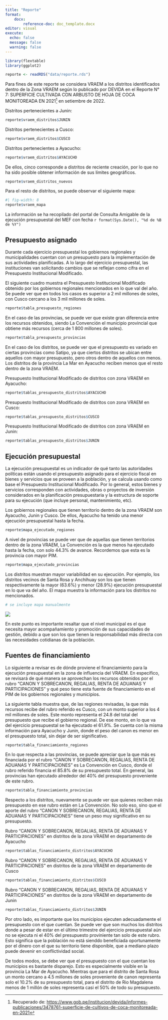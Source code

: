 ```yaml
---
title: "Reporte"
format: 
    docx:
        reference-doc: doc_template.docx
editor: visual
execute: 
  echo: false
  message: false
  warning: false
---
```


```r
library(flextable)
library(ggplot2)

reporte <- readRDS("data/reporte.rds")
```

Para fines de este reporte se considera VRAEM a los distritos identificados dentro de la Zona VRAEM según lo publicado por DEVIDA en el Reporte N° 7: SUPERFICIE CULTIVADA CON ARBUSTO DE HOJA DE COCA MONITOREADA EN 2021[^1] en setiembre de 2022.

[^1]: Recuperado de: <https://www.gob.pe/institucion/devida/informes-publicaciones/3478761-superficie-de-cultivos-de-coca-monitoreada-en-2021>

Distritos pertenecientes a Junin:

```r
reporte$vraem_distritos$JUNIN
```

Distritos pertenecientes a Cusco:

```r
reporte$vraem_distritos$CUSCO
```

Distritos pertenecientes a Ayacucho:

```r
reporte$vraem_distritos$AYACUCHO
```

De ellos, cinco corresponde a distritos de reciente creación, por lo que no ha sido posible obtener información de sus límites geográficos.

```r
reporte$vraem_distritos_nuevos
```

Para el resto de distritos, se puede observar el siguiente mapa:

```r
#| fig-width: 8
reporte$vraem_mapa
```

La información se ha recopilado del portal de Consulta Amigable de la ejecución presupuestal del MEF con fecha `r format(Sys.Date(), "%d de %B de %Y")`

## Presupuesto asignado

Durante cada ejercicio presupuestal los gobiernos regionales y municipalidades cuentan con un presupuesto para la implementación de sus actividades planificadas. A lo largo del ejercicio presupuestal, las instituciones van solicitando cambios que se reflejan como cifra en el Presupuesto Institucional Modificado.

El siguiente cuadro muestra el Presupuesto Institucional Modificado obtenido por los gobiernos regionales mencionados en lo que val del año. Se puede ver que en todos los casos es superior a 2 mil millones de soles, con Cusco cercano a los 3 mil millones de soles.

```r
reporte$tabla_presupuesto_regiones
```

En el caso de las provincias, se puede ver que existe gran diferencia entre los recursos obtenidos, siendo La Convención el municipio provincial que obtiene más recursos (cerca de 1 800 millones de soles).

```r
reporte$tabla_presupuesto_provincias
```

En el caso de los distritos, se puede ver que el presupuesto es variado en ciertas provincias como Satipo, ya que ciertos distritos se ubican entre aquellos con mayor presupuesto, pero otros dentro de aquellos con menos. Los distritos de la provincia La Mar en Ayacucho reciben menos que el resto dentro de la zona VRAEM.

Presupuesto Institucional Modificado de distritos con zona VRAEM en Ayacucho:

```r
reporte$tablas_presupuesto_distritos$AYACUCHO
```

Presupuesto Institucional Modificado de distritos con zona VRAEM en Cusco:

```r
reporte$tablas_presupuesto_distritos$CUSCO
```

Presupuesto Institucional Modificado de distritos con zona VRAEM en Junin:

```r
reporte$tablas_presupuesto_distritos$JUNIN
```

## Ejecución presupuestal

La ejecución presupuestal es un indicador de qué tanto las autoridades políticas están usando el presupuesto asignado para el ejercicio fiscal en bienes y servicios que se proveen a la población, y se calcula usando como base el Presupuesto Institucional Modificado. Por lo general, estos bienes y servicios corresponden con actividades, obras o proyectos de inversión considerados en la planificación presupuestaria y la estructura de soporte para su ejecución (que incluye personal, mantenimiento, etc).

Los gobiernos regionales que tienen territorio dentro de la zona VRAEM son Ayacucho, Junin y Cusco. De ellos, Ayacucho ha tenido una menor ejecución presupuestal hasta la fecha.

```r
reporte$mapa_ejecutado_regiones
```

A nivel de provincias se puede ver que de aquellas que tienen territorios dentro de la zona VRAEM, La Convención es la que menos ha ejecutado hasta la fecha, con solo 44.3% de avance. Recordemos que esta es la provincia con mayor PIM.

```r
reporte$mapa_ejecutado_provincias
```

Los distritos muestran mayor variabilidad en su ejecución. Por ejemplo, los distritos vecinos de Santa Rosa y Anchihuay son los que tienen respectivamente la mayor (63.6%) y menor (28.9%) ejecución presupuestal en lo que va del año. El mapa muestra la información para los distritos no mencionados.

```r
# se incluye mapa manualmente
```

![](mapas/mapa_ejecucion_distrital.png){fig-align="center"}

En este punto es importante resaltar que el nivel municipal es el que necesita mayor acompañamiento y promoción de sus capacidades de gestión, debido a que son los que tienen la responsabilidad más directa con las necesidades cotidianas de la población.

## Fuentes de financiamiento

Lo siguiente a revisar es de dónde proviene el financiamiento para la ejecución presupuestal en la zona de influencia del VRAEM. En específico, se revisará de qué manera se aprovechan los recursos obtenidos por el rubro "CANON Y SOBRECANON, REGALIAS, RENTA DE ADUANAS Y PARTICIPACIONES" y qué peso tiene esta fuente de financiamiento en el PIM de los gobiernos regionales y municipios.

La siguiente tabla muestra que, de las regiones revisadas, la que más recursos recibe del rubro referido es Cusco, con un monto superior a los 4 mil millones de soles. Este monto representa el 24.8 del total del presupuesto que recibe el gobierno regional. De ese monto, en lo que va del ejercicio presupuestal se ha ejecutado el 61.9%. Se cuenta con la misma información para Ayacucho y Junin, donde el peso del canon es menor en el presupuesto total, sin dejar de ser significativo.

```r
reporte$tabla_financiamiento_regiones
```

<!--# Provincias -->

En lo que respecta a las provincias, se puede apreciar que la que más es financiada por el rubro "CANON Y SOBRECANON, REGALIAS, RENTA DE ADUANAS Y PARTICIPACIONES" es La Convención en Cusco, donde el rubro referido financia el 85.8% de su presupuesto total. En general, las provincias han ejecutado alrededor del 40% del presupuesto proveniente de este rubro.

```r
reporte$tabla_financiamiento_provincias
```

Respecto a los distritos, nuevamente se puede ver que quienes reciben más presupuesto en ese rubro están en La Convención. No solo eso, sino que el aporte del rubro "CANON Y SOBRECANON, REGALIAS, RENTA DE ADUANAS Y PARTICIPACIONES" tiene un peso muy significativo en su presupuesto.

Rubro "CANON Y SOBRECANON, REGALIAS, RENTA DE ADUANAS Y PARTICIPACIONES" en distritos de la zona VRAEM en departamento de Ayacucho

```r
reporte$tablas_financiamiento_distritos$AYACUCHO
```

Rubro "CANON Y SOBRECANON, REGALIAS, RENTA DE ADUANAS Y PARTICIPACIONES" en distritos de la zona VRAEM en departamento de Cusco

```r
reporte$tablas_financiamiento_distritos$CUSCO
```

Rubro "CANON Y SOBRECANON, REGALIAS, RENTA DE ADUANAS Y PARTICIPACIONES" en distritos de la zona VRAEM en departamento de Junin

```r
reporte$tablas_financiamiento_distritos$JUNIN
```

Por otro lado, es importante que los municipios ejecuten adecuadamente el presupuesto con el que cuentan. Se puede ver que son muchos los distritos donde a pesar de estar en el último trimestre del ejercicio presupuestal aún no se ejecuta ni el 40% del presupuesto proviniente tan solo de este rubro. Esto significa que la población no está sienddo beneficiada oportunamente por el dinero con el que su territorio tiene disponible, que a mediano plazo puede devenir en conflictividad social.

De todos modos, se debe ver que el presupuesto con el que cuentan los municipios es bastante disparejo. Esto es especialmente visible en la provincia La Mar de Ayacucho. Mientras que para el distrito de Santa Rosa un monto cercano a 4.5 millones de soles proveniente de canon representa solo el 10.2% de su presupuesto total, para el distrito de Rio Magdalena menos de 1 millón de soles representa casi el 50% de todo su presupuesto.
